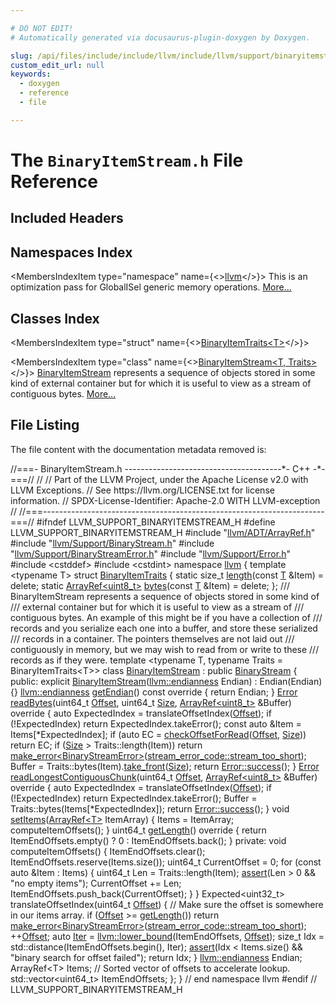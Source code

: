 ```yaml
---

# DO NOT EDIT!
# Automatically generated via docusaurus-plugin-doxygen by Doxygen.

slug: /api/files/include/include/llvm/include/llvm/support/binaryitemstream-h
custom_edit_url: null
keywords:
  - doxygen
  - reference
  - file

---
```





# The `BinaryItemStream.h` File Reference

<DoxygenPage pluginConfig={pluginConfig}>



## Included Headers

<IncludesList>
<IncludesListItem
  filePath="llvm/ADT/ArrayRef.h"
  permalink="/docs/api/files/include/include/llvm/include/llvm/adt/arrayref-h"
  isLocal="true" />
<IncludesListItem
  filePath="llvm/Support/BinaryStream.h"
  permalink="/docs/api/files/include/include/llvm/include/llvm/support/binarystream-h"
  isLocal="true" />
<IncludesListItem
  filePath="llvm/Support/BinaryStreamError.h"
  permalink="/docs/api/files/include/include/llvm/include/llvm/support/binarystreamerror-h"
  isLocal="true" />
<IncludesListItem
  filePath="llvm/Support/Error.h"
  permalink="/docs/api/files/include/include/llvm/include/llvm/support/error-h"
  isLocal="true" />
<IncludesListItem
  filePath="cstddef"
  permalink=""
  isLocal="false" />
<IncludesListItem
  filePath="cstdint"
  permalink=""
  isLocal="false" />
</IncludesList>

## Namespaces Index

<MembersIndex>

<MembersIndexItem
  type="namespace"
  name={<><a href="/docs/api/namespaces/llvm">llvm</a></>}>
This is an optimization pass for GlobalISel generic memory operations. <a href="/docs/api/namespaces/llvm/#details">More...</a>
</MembersIndexItem>

</MembersIndex>

## Classes Index

<MembersIndex>

<MembersIndexItem
  type="struct"
  name={<><a href="/docs/api/structs/llvm/binaryitemtraits">BinaryItemTraits&lt;T&gt;</a></>}>
</MembersIndexItem>

<MembersIndexItem
  type="class"
  name={<><a href="/docs/api/classes/llvm/binaryitemstream">BinaryItemStream&lt;T, Traits&gt;</a></>}>
<a href="/docs/api/classes/llvm/binaryitemstream">BinaryItemStream</a> represents a sequence of objects stored in some kind of external container but for which it is useful to view as a stream of contiguous bytes. <a href="/docs/api/classes/llvm/binaryitemstream/#details">More...</a>
</MembersIndexItem>

</MembersIndex>


## File Listing

The file content with the documentation metadata removed is:

<ProgramListing>

<Link id="l00001" /><CodeLine lineNumber="1"><span class="doxyHighlightComment">//===- BinaryItemStream.h ---------------------------------------&#42;- C++ -&#42;-===//</span></CodeLine>
<Link id="l00002" /><CodeLine lineNumber="2"><span class="doxyHighlightComment">//</span></CodeLine>
<Link id="l00003" /><CodeLine lineNumber="3"><span class="doxyHighlightComment">// Part of the LLVM Project, under the Apache License v2.0 with LLVM Exceptions.</span></CodeLine>
<Link id="l00004" /><CodeLine lineNumber="4"><span class="doxyHighlightComment">// See https://llvm.org/LICENSE.txt for license information.</span></CodeLine>
<Link id="l00005" /><CodeLine lineNumber="5"><span class="doxyHighlightComment">// SPDX-License-Identifier: Apache-2.0 WITH LLVM-exception</span></CodeLine>
<Link id="l00006" /><CodeLine lineNumber="6"><span class="doxyHighlightComment">//</span></CodeLine>
<Link id="l00007" /><CodeLine lineNumber="7"><span class="doxyHighlightComment">//===----------------------------------------------------------------------===//</span></CodeLine>
<Link id="l00008" /><CodeLine lineNumber="8"></CodeLine>
<Link id="l00009" /><CodeLine lineNumber="9"><span class="doxyHighlightPreprocessor">#ifndef LLVM&#95;SUPPORT&#95;BINARYITEMSTREAM&#95;H</span></CodeLine>
<Link id="l00010" /><CodeLine lineNumber="10"><span class="doxyHighlightPreprocessor">#define LLVM&#95;SUPPORT&#95;BINARYITEMSTREAM&#95;H</span></CodeLine>
<Link id="l00011" /><CodeLine lineNumber="11"></CodeLine>
<Link id="l00012" /><CodeLine lineNumber="12"><span class="doxyHighlightPreprocessor">#include &quot;<a href="/docs/api/files/include/include/llvm/include/llvm/adt/arrayref-h">llvm/ADT/ArrayRef.h</a>&quot;</span></CodeLine>
<Link id="l00013" /><CodeLine lineNumber="13"><span class="doxyHighlightPreprocessor">#include &quot;<a href="/docs/api/files/include/include/llvm/include/llvm/support/binarystream-h">llvm/Support/BinaryStream.h</a>&quot;</span></CodeLine>
<Link id="l00014" /><CodeLine lineNumber="14"><span class="doxyHighlightPreprocessor">#include &quot;<a href="/docs/api/files/include/include/llvm/include/llvm/support/binarystreamerror-h">llvm/Support/BinaryStreamError.h</a>&quot;</span></CodeLine>
<Link id="l00015" /><CodeLine lineNumber="15"><span class="doxyHighlightPreprocessor">#include &quot;<a href="/docs/api/files/include/include/llvm/include/llvm/support/error-h">llvm/Support/Error.h</a>&quot;</span></CodeLine>
<Link id="l00016" /><CodeLine lineNumber="16"><span class="doxyHighlightPreprocessor">#include &lt;cstddef&gt;</span></CodeLine>
<Link id="l00017" /><CodeLine lineNumber="17"><span class="doxyHighlightPreprocessor">#include &lt;cstdint&gt;</span></CodeLine>
<Link id="l00018" /><CodeLine lineNumber="18"></CodeLine>
<Link id="l00019" /><CodeLine lineNumber="19"><span class="doxyHighlightKeyword">namespace </span><span class="doxyHighlight"><a href="/docs/api/namespaces/llvm">llvm</a> &#123;</span></CodeLine>
<Link id="l00020" /><CodeLine lineNumber="20"></CodeLine>
<Link id="l00021" /><CodeLine lineNumber="21" lineLink="/docs/api/structs/llvm/binaryitemtraits"><span class="doxyHighlightKeyword">template</span><span class="doxyHighlight"> &lt;</span><span class="doxyHighlightKeyword">typename</span><span class="doxyHighlight"> T&gt; </span><span class="doxyHighlightKeyword">struct </span><span class="doxyHighlight"><a href="/docs/api/structs/llvm/binaryitemtraits">BinaryItemTraits</a> &#123;</span></CodeLine>
<Link id="l00022" /><CodeLine lineNumber="22" lineLink="/docs/api/structs/llvm/binaryitemtraits/#a770142a1ee1cd9014ac93aeb41cf161b"><span class="doxyHighlight">  </span><span class="doxyHighlightKeyword">static</span><span class="doxyHighlight"> </span><span class="doxyHighlightKeywordType">size&#95;t</span><span class="doxyHighlight"> <a href="/docs/api/structs/llvm/binaryitemtraits/#a770142a1ee1cd9014ac93aeb41cf161b">length</a>(</span><span class="doxyHighlightKeyword">const</span><span class="doxyHighlight"> <a href="/docs/api/files/lib/lib/target/lib/target/mips/mips16isellowering-cpp/#a0acb682b8260ab1c60b918599864e2e5">T</a> &amp;Item) = </span><span class="doxyHighlightKeyword">delete</span><span class="doxyHighlight">;</span></CodeLine>
<Link id="l00023" /><CodeLine lineNumber="23" lineLink="/docs/api/structs/llvm/binaryitemtraits/#a0dd96ee82fe2dfd4a26d1366a1707f64"><span class="doxyHighlight">  </span><span class="doxyHighlightKeyword">static</span><span class="doxyHighlight"> <a href="/docs/api/classes/llvm/arrayref">ArrayRef&lt;uint8&#95;t&gt;</a> <a href="/docs/api/structs/llvm/binaryitemtraits/#a0dd96ee82fe2dfd4a26d1366a1707f64">bytes</a>(</span><span class="doxyHighlightKeyword">const</span><span class="doxyHighlight"> <a href="/docs/api/files/lib/lib/target/lib/target/mips/mips16isellowering-cpp/#a0acb682b8260ab1c60b918599864e2e5">T</a> &amp;Item) = </span><span class="doxyHighlightKeyword">delete</span><span class="doxyHighlight">;</span></CodeLine>
<Link id="l00024" /><CodeLine lineNumber="24"><span class="doxyHighlight">&#125;;</span></CodeLine>
<Link id="l00025" /><CodeLine lineNumber="25"></CodeLine>
<Link id="l00026" /><CodeLine lineNumber="26"><span class="doxyHighlightComment">/// BinaryItemStream represents a sequence of objects stored in some kind of</span></CodeLine>
<Link id="l00027" /><CodeLine lineNumber="27"><span class="doxyHighlightComment">/// external container but for which it is useful to view as a stream of</span></CodeLine>
<Link id="l00028" /><CodeLine lineNumber="28"><span class="doxyHighlightComment">/// contiguous bytes.  An example of this might be if you have a collection of</span></CodeLine>
<Link id="l00029" /><CodeLine lineNumber="29"><span class="doxyHighlightComment">/// records and you serialize each one into a buffer, and store these serialized</span></CodeLine>
<Link id="l00030" /><CodeLine lineNumber="30"><span class="doxyHighlightComment">/// records in a container.  The pointers themselves are not laid out</span></CodeLine>
<Link id="l00031" /><CodeLine lineNumber="31"><span class="doxyHighlightComment">/// contiguously in memory, but we may wish to read from or write to these</span></CodeLine>
<Link id="l00032" /><CodeLine lineNumber="32"><span class="doxyHighlightComment">/// records as if they were.</span></CodeLine>
<Link id="l00033" /><CodeLine lineNumber="33"><span class="doxyHighlightKeyword">template</span><span class="doxyHighlight"> &lt;</span><span class="doxyHighlightKeyword">typename</span><span class="doxyHighlight"> T, </span><span class="doxyHighlightKeyword">typename</span><span class="doxyHighlight"> Traits = BinaryItemTraits&lt;T&gt;&gt;</span></CodeLine>
<Link id="l00034" /><CodeLine lineNumber="34" lineLink="/docs/api/classes/llvm/binaryitemstream"><span class="doxyHighlightKeyword">class </span><span class="doxyHighlight"><a href="/docs/api/classes/llvm/binaryitemstream/#a865a0b9e518fe27ad975e9cc0c9b92c6">BinaryItemStream</a> : </span><span class="doxyHighlightKeyword">public</span><span class="doxyHighlight"> <a href="/docs/api/classes/llvm/binarystream">BinaryStream</a> &#123;</span></CodeLine>
<Link id="l00035" /><CodeLine lineNumber="35"><span class="doxyHighlightKeyword">public</span><span class="doxyHighlight">:</span></CodeLine>
<Link id="l00036" /><CodeLine lineNumber="36" lineLink="/docs/api/classes/llvm/binaryitemstream/#a865a0b9e518fe27ad975e9cc0c9b92c6"><span class="doxyHighlight">  </span><span class="doxyHighlightKeyword">explicit</span><span class="doxyHighlight"> <a href="/docs/api/classes/llvm/binaryitemstream/#a865a0b9e518fe27ad975e9cc0c9b92c6">BinaryItemStream</a>(<a href="/docs/api/namespaces/llvm/#ae1e26e57357947b25e392fd18ab000db">llvm::endianness</a> Endian) : Endian(Endian) &#123;&#125;</span></CodeLine>
<Link id="l00037" /><CodeLine lineNumber="37"></CodeLine>
<Link id="l00038" /><CodeLine lineNumber="38" lineLink="/docs/api/classes/llvm/binaryitemstream/#a5e2855bffb35b5828b929628f1a45cad"><span class="doxyHighlight">  <a href="/docs/api/namespaces/llvm/#ae1e26e57357947b25e392fd18ab000db">llvm::endianness</a> <a href="/docs/api/classes/llvm/binaryitemstream/#a5e2855bffb35b5828b929628f1a45cad">getEndian</a>()</span><span class="doxyHighlightKeyword"> const override </span><span class="doxyHighlight">&#123; </span><span class="doxyHighlightKeywordFlow">return</span><span class="doxyHighlight"> Endian; &#125;</span></CodeLine>
<Link id="l00039" /><CodeLine lineNumber="39"></CodeLine>
<Link id="l00040" /><CodeLine lineNumber="40" lineLink="/docs/api/classes/llvm/binaryitemstream/#a6f2c735b75cbf7437533bbe15c76563a"><span class="doxyHighlight">  <a href="/docs/api/classes/llvm/error">Error</a> <a href="/docs/api/classes/llvm/binaryitemstream/#a6f2c735b75cbf7437533bbe15c76563a">readBytes</a>(uint64&#95;t <a href="/docs/api/namespaces/llvm/#a05f5b9a11bdcc5feba62899f95dcf878a3134224cba2545bc57954d3b072aebb4">Offset</a>, uint64&#95;t <a href="/docs/api/files/lib/lib/analysis/inlineorder-cpp/#a7ee6f0cb51c3b9056199e9a0001fe8c3a6f6cb72d544962fa333e2e34ce64f719">Size</a>,</span></CodeLine>
<Link id="l00041" /><CodeLine lineNumber="41"><span class="doxyHighlight">                  <a href="/docs/api/classes/llvm/arrayref">ArrayRef&lt;uint8&#95;t&gt;</a> &amp;Buffer)</span><span class="doxyHighlightKeyword"> override </span><span class="doxyHighlight">&#123;</span></CodeLine>
<Link id="l00042" /><CodeLine lineNumber="42"><span class="doxyHighlight">    </span><span class="doxyHighlightKeyword">auto</span><span class="doxyHighlight"> ExpectedIndex = translateOffsetIndex(<a href="/docs/api/namespaces/llvm/#a05f5b9a11bdcc5feba62899f95dcf878a3134224cba2545bc57954d3b072aebb4">Offset</a>);</span></CodeLine>
<Link id="l00043" /><CodeLine lineNumber="43"><span class="doxyHighlight">    </span><span class="doxyHighlightKeywordFlow">if</span><span class="doxyHighlight"> (!ExpectedIndex)</span></CodeLine>
<Link id="l00044" /><CodeLine lineNumber="44"><span class="doxyHighlight">      </span><span class="doxyHighlightKeywordFlow">return</span><span class="doxyHighlight"> ExpectedIndex.takeError();</span></CodeLine>
<Link id="l00045" /><CodeLine lineNumber="45"><span class="doxyHighlight">    </span><span class="doxyHighlightKeyword">const</span><span class="doxyHighlight"> </span><span class="doxyHighlightKeyword">auto</span><span class="doxyHighlight"> &amp;Item = Items&#91;&#42;ExpectedIndex&#93;;</span></CodeLine>
<Link id="l00046" /><CodeLine lineNumber="46"><span class="doxyHighlight">    </span><span class="doxyHighlightKeywordFlow">if</span><span class="doxyHighlight"> (</span><span class="doxyHighlightKeyword">auto</span><span class="doxyHighlight"> EC = <a href="/docs/api/classes/llvm/binarystream/#af20acc8b7134ce7ffa54c05a7f295fb6">checkOffsetForRead</a>(<a href="/docs/api/namespaces/llvm/#a05f5b9a11bdcc5feba62899f95dcf878a3134224cba2545bc57954d3b072aebb4">Offset</a>, <a href="/docs/api/files/lib/lib/analysis/inlineorder-cpp/#a7ee6f0cb51c3b9056199e9a0001fe8c3a6f6cb72d544962fa333e2e34ce64f719">Size</a>))</span></CodeLine>
<Link id="l00047" /><CodeLine lineNumber="47"><span class="doxyHighlight">      </span><span class="doxyHighlightKeywordFlow">return</span><span class="doxyHighlight"> EC;</span></CodeLine>
<Link id="l00048" /><CodeLine lineNumber="48"><span class="doxyHighlight">    </span><span class="doxyHighlightKeywordFlow">if</span><span class="doxyHighlight"> (<a href="/docs/api/files/lib/lib/analysis/inlineorder-cpp/#a7ee6f0cb51c3b9056199e9a0001fe8c3a6f6cb72d544962fa333e2e34ce64f719">Size</a> &gt; Traits::length(Item))</span></CodeLine>
<Link id="l00049" /><CodeLine lineNumber="49"><span class="doxyHighlight">      </span><span class="doxyHighlightKeywordFlow">return</span><span class="doxyHighlight"> <a href="/docs/api/namespaces/llvm/#a9999bd897fc8a1648bd69b36fee2d357">make&#95;error&lt;BinaryStreamError&gt;</a>(<a href="/docs/api/namespaces/llvm/#ace5dca6857eec227e4eddc4ce820b89dad88b43968f2dd7eb3d9d40060fbacc98">stream&#95;error&#95;code::stream&#95;too&#95;short</a>);</span></CodeLine>
<Link id="l00050" /><CodeLine lineNumber="50"><span class="doxyHighlight">    Buffer = Traits::bytes(Item).<a href="/docs/api/classes/llvm/arrayref/#a33da2ddf6f447892591c86d9d3771b9c">take&#95;front</a>(<a href="/docs/api/files/lib/lib/analysis/inlineorder-cpp/#a7ee6f0cb51c3b9056199e9a0001fe8c3a6f6cb72d544962fa333e2e34ce64f719">Size</a>);</span></CodeLine>
<Link id="l00051" /><CodeLine lineNumber="51"><span class="doxyHighlight">    </span><span class="doxyHighlightKeywordFlow">return</span><span class="doxyHighlight"> <a href="/docs/api/classes/llvm/error/#a4dfd0813c3d0e0a30439b5a3e9196b59">Error::success</a>();</span></CodeLine>
<Link id="l00052" /><CodeLine lineNumber="52"><span class="doxyHighlight">  &#125;</span></CodeLine>
<Link id="l00053" /><CodeLine lineNumber="53"></CodeLine>
<Link id="l00054" /><CodeLine lineNumber="54" lineLink="/docs/api/classes/llvm/binaryitemstream/#a6aaa0adb96626aa11c0b4519f8f44b36"><span class="doxyHighlight">  <a href="/docs/api/classes/llvm/error">Error</a> <a href="/docs/api/classes/llvm/binaryitemstream/#a6aaa0adb96626aa11c0b4519f8f44b36">readLongestContiguousChunk</a>(uint64&#95;t <a href="/docs/api/namespaces/llvm/#a05f5b9a11bdcc5feba62899f95dcf878a3134224cba2545bc57954d3b072aebb4">Offset</a>,</span></CodeLine>
<Link id="l00055" /><CodeLine lineNumber="55"><span class="doxyHighlight">                                   <a href="/docs/api/classes/llvm/arrayref">ArrayRef&lt;uint8&#95;t&gt;</a> &amp;Buffer)</span><span class="doxyHighlightKeyword"> override </span><span class="doxyHighlight">&#123;</span></CodeLine>
<Link id="l00056" /><CodeLine lineNumber="56"><span class="doxyHighlight">    </span><span class="doxyHighlightKeyword">auto</span><span class="doxyHighlight"> ExpectedIndex = translateOffsetIndex(<a href="/docs/api/namespaces/llvm/#a05f5b9a11bdcc5feba62899f95dcf878a3134224cba2545bc57954d3b072aebb4">Offset</a>);</span></CodeLine>
<Link id="l00057" /><CodeLine lineNumber="57"><span class="doxyHighlight">    </span><span class="doxyHighlightKeywordFlow">if</span><span class="doxyHighlight"> (!ExpectedIndex)</span></CodeLine>
<Link id="l00058" /><CodeLine lineNumber="58"><span class="doxyHighlight">      </span><span class="doxyHighlightKeywordFlow">return</span><span class="doxyHighlight"> ExpectedIndex.takeError();</span></CodeLine>
<Link id="l00059" /><CodeLine lineNumber="59"><span class="doxyHighlight">    Buffer = Traits::bytes(Items&#91;&#42;ExpectedIndex&#93;);</span></CodeLine>
<Link id="l00060" /><CodeLine lineNumber="60"><span class="doxyHighlight">    </span><span class="doxyHighlightKeywordFlow">return</span><span class="doxyHighlight"> <a href="/docs/api/classes/llvm/error/#a4dfd0813c3d0e0a30439b5a3e9196b59">Error::success</a>();</span></CodeLine>
<Link id="l00061" /><CodeLine lineNumber="61"><span class="doxyHighlight">  &#125;</span></CodeLine>
<Link id="l00062" /><CodeLine lineNumber="62"></CodeLine>
<Link id="l00063" /><CodeLine lineNumber="63" lineLink="/docs/api/classes/llvm/binaryitemstream/#aff1c7ff1bf85ce800370bebb3d1713ce"><span class="doxyHighlight">  </span><span class="doxyHighlightKeywordType">void</span><span class="doxyHighlight"> <a href="/docs/api/classes/llvm/binaryitemstream/#aff1c7ff1bf85ce800370bebb3d1713ce">setItems</a>(<a href="/docs/api/classes/llvm/arrayref">ArrayRef&lt;T&gt;</a> ItemArray) &#123;</span></CodeLine>
<Link id="l00064" /><CodeLine lineNumber="64"><span class="doxyHighlight">    Items = ItemArray;</span></CodeLine>
<Link id="l00065" /><CodeLine lineNumber="65"><span class="doxyHighlight">    computeItemOffsets();</span></CodeLine>
<Link id="l00066" /><CodeLine lineNumber="66"><span class="doxyHighlight">  &#125;</span></CodeLine>
<Link id="l00067" /><CodeLine lineNumber="67"></CodeLine>
<Link id="l00068" /><CodeLine lineNumber="68" lineLink="/docs/api/classes/llvm/binaryitemstream/#aa26b7952253993c7c241786ac6cf9004"><span class="doxyHighlight">  uint64&#95;t <a href="/docs/api/classes/llvm/binaryitemstream/#aa26b7952253993c7c241786ac6cf9004">getLength</a>()</span><span class="doxyHighlightKeyword"> override </span><span class="doxyHighlight">&#123;</span></CodeLine>
<Link id="l00069" /><CodeLine lineNumber="69"><span class="doxyHighlight">    </span><span class="doxyHighlightKeywordFlow">return</span><span class="doxyHighlight"> ItemEndOffsets.empty() ? 0 : ItemEndOffsets.back();</span></CodeLine>
<Link id="l00070" /><CodeLine lineNumber="70"><span class="doxyHighlight">  &#125;</span></CodeLine>
<Link id="l00071" /><CodeLine lineNumber="71"></CodeLine>
<Link id="l00072" /><CodeLine lineNumber="72"><span class="doxyHighlightKeyword">private</span><span class="doxyHighlight">:</span></CodeLine>
<Link id="l00073" /><CodeLine lineNumber="73"><span class="doxyHighlight">  </span><span class="doxyHighlightKeywordType">void</span><span class="doxyHighlight"> computeItemOffsets() &#123;</span></CodeLine>
<Link id="l00074" /><CodeLine lineNumber="74"><span class="doxyHighlight">    ItemEndOffsets.clear();</span></CodeLine>
<Link id="l00075" /><CodeLine lineNumber="75"><span class="doxyHighlight">    ItemEndOffsets.reserve(Items.size());</span></CodeLine>
<Link id="l00076" /><CodeLine lineNumber="76"><span class="doxyHighlight">    uint64&#95;t CurrentOffset = 0;</span></CodeLine>
<Link id="l00077" /><CodeLine lineNumber="77"><span class="doxyHighlight">    </span><span class="doxyHighlightKeywordFlow">for</span><span class="doxyHighlight"> (</span><span class="doxyHighlightKeyword">const</span><span class="doxyHighlight"> </span><span class="doxyHighlightKeyword">auto</span><span class="doxyHighlight"> &amp;Item : Items) &#123;</span></CodeLine>
<Link id="l00078" /><CodeLine lineNumber="78"><span class="doxyHighlight">      uint64&#95;t Len = Traits::length(Item);</span></CodeLine>
<Link id="l00079" /><CodeLine lineNumber="79"><span class="doxyHighlight">      <a href="/docs/api/files/lib/lib/target/lib/target/amdgpu/silowercontrolflow-cpp/#a4868c5d81c5ccc98c47aeab6244346a0">assert</a>(Len &gt; 0 &amp;&amp; </span><span class="doxyHighlightStringLiteral">&quot;no empty items&quot;</span><span class="doxyHighlight">);</span></CodeLine>
<Link id="l00080" /><CodeLine lineNumber="80"><span class="doxyHighlight">      CurrentOffset += Len;</span></CodeLine>
<Link id="l00081" /><CodeLine lineNumber="81"><span class="doxyHighlight">      ItemEndOffsets.push&#95;back(CurrentOffset);</span></CodeLine>
<Link id="l00082" /><CodeLine lineNumber="82"><span class="doxyHighlight">    &#125;</span></CodeLine>
<Link id="l00083" /><CodeLine lineNumber="83"><span class="doxyHighlight">  &#125;</span></CodeLine>
<Link id="l00084" /><CodeLine lineNumber="84"></CodeLine>
<Link id="l00085" /><CodeLine lineNumber="85"><span class="doxyHighlight">  Expected&lt;uint32&#95;t&gt; translateOffsetIndex(uint64&#95;t <a href="/docs/api/namespaces/llvm/#a05f5b9a11bdcc5feba62899f95dcf878a3134224cba2545bc57954d3b072aebb4">Offset</a>) &#123;</span></CodeLine>
<Link id="l00086" /><CodeLine lineNumber="86"><span class="doxyHighlight">    </span><span class="doxyHighlightComment">// Make sure the offset is somewhere in our items array.</span></CodeLine>
<Link id="l00087" /><CodeLine lineNumber="87"><span class="doxyHighlight">    </span><span class="doxyHighlightKeywordFlow">if</span><span class="doxyHighlight"> (<a href="/docs/api/namespaces/llvm/#a05f5b9a11bdcc5feba62899f95dcf878a3134224cba2545bc57954d3b072aebb4">Offset</a> &gt;= <a href="/docs/api/classes/llvm/binaryitemstream/#aa26b7952253993c7c241786ac6cf9004">getLength</a>())</span></CodeLine>
<Link id="l00088" /><CodeLine lineNumber="88"><span class="doxyHighlight">      </span><span class="doxyHighlightKeywordFlow">return</span><span class="doxyHighlight"> <a href="/docs/api/namespaces/llvm/#a9999bd897fc8a1648bd69b36fee2d357">make&#95;error&lt;BinaryStreamError&gt;</a>(<a href="/docs/api/namespaces/llvm/#ace5dca6857eec227e4eddc4ce820b89dad88b43968f2dd7eb3d9d40060fbacc98">stream&#95;error&#95;code::stream&#95;too&#95;short</a>);</span></CodeLine>
<Link id="l00089" /><CodeLine lineNumber="89"><span class="doxyHighlight">    ++<a href="/docs/api/namespaces/llvm/#a05f5b9a11bdcc5feba62899f95dcf878a3134224cba2545bc57954d3b072aebb4">Offset</a>;</span></CodeLine>
<Link id="l00090" /><CodeLine lineNumber="90"><span class="doxyHighlight">    </span><span class="doxyHighlightKeyword">auto</span><span class="doxyHighlight"> <a href="/docs/api/namespaces/anonymous-cskyconstantislandpass-cpp-/#a0bd7d621ba8de56e4052df49da823802">Iter</a> = <a href="/docs/api/namespaces/llvm/#aa81eb67f09ee4944eaeeddbc54c0c0de">llvm::lower&#95;bound</a>(ItemEndOffsets, <a href="/docs/api/namespaces/llvm/#a05f5b9a11bdcc5feba62899f95dcf878a3134224cba2545bc57954d3b072aebb4">Offset</a>);</span></CodeLine>
<Link id="l00091" /><CodeLine lineNumber="91"><span class="doxyHighlight">    </span><span class="doxyHighlightKeywordType">size&#95;t</span><span class="doxyHighlight"> Idx = std::distance(ItemEndOffsets.begin(), Iter);</span></CodeLine>
<Link id="l00092" /><CodeLine lineNumber="92"><span class="doxyHighlight">    <a href="/docs/api/files/lib/lib/target/lib/target/amdgpu/silowercontrolflow-cpp/#a4868c5d81c5ccc98c47aeab6244346a0">assert</a>(Idx &lt; Items.size() &amp;&amp; </span><span class="doxyHighlightStringLiteral">&quot;binary search for offset failed&quot;</span><span class="doxyHighlight">);</span></CodeLine>
<Link id="l00093" /><CodeLine lineNumber="93"><span class="doxyHighlight">    </span><span class="doxyHighlightKeywordFlow">return</span><span class="doxyHighlight"> Idx;</span></CodeLine>
<Link id="l00094" /><CodeLine lineNumber="94"><span class="doxyHighlight">  &#125;</span></CodeLine>
<Link id="l00095" /><CodeLine lineNumber="95"></CodeLine>
<Link id="l00096" /><CodeLine lineNumber="96"><span class="doxyHighlight">  <a href="/docs/api/namespaces/llvm/#ae1e26e57357947b25e392fd18ab000db">llvm::endianness</a> Endian;</span></CodeLine>
<Link id="l00097" /><CodeLine lineNumber="97"><span class="doxyHighlight">  ArrayRef&lt;T&gt; Items;</span></CodeLine>
<Link id="l00098" /><CodeLine lineNumber="98"></CodeLine>
<Link id="l00099" /><CodeLine lineNumber="99"><span class="doxyHighlight">  </span><span class="doxyHighlightComment">// Sorted vector of offsets to accelerate lookup.</span></CodeLine>
<Link id="l00100" /><CodeLine lineNumber="100"><span class="doxyHighlight">  std::vector&lt;uint64&#95;t&gt; ItemEndOffsets;</span></CodeLine>
<Link id="l00101" /><CodeLine lineNumber="101"><span class="doxyHighlight">&#125;;</span></CodeLine>
<Link id="l00102" /><CodeLine lineNumber="102"></CodeLine>
<Link id="l00103" /><CodeLine lineNumber="103"><span class="doxyHighlight">&#125; </span><span class="doxyHighlightComment">// end namespace llvm</span></CodeLine>
<Link id="l00104" /><CodeLine lineNumber="104"></CodeLine>
<Link id="l00105" /><CodeLine lineNumber="105"><span class="doxyHighlightPreprocessor">#endif </span><span class="doxyHighlightComment">// LLVM&#95;SUPPORT&#95;BINARYITEMSTREAM&#95;H</span></CodeLine>

</ProgramListing>


</DoxygenPage>
